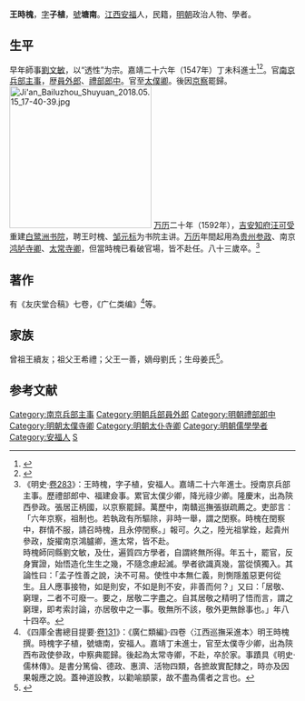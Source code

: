 {{明清人物信息框
| 姓名 = 王時槐
| 原名 =
| 圖片名稱= 
| 圖片大小 =
| 圖片說明 = 
| 最高職務 = 太僕寺卿
| 國家 = 大明 
| 爵位 =
| 籍貫 = 江西吉安府安福縣
| 族裔 = 
| 旗籍 = 
| 字號 = 字子植，號塘南
| 諡號 =
| 出生日期 = 嘉靖元年（1522年）
| 出生地點 = 
| 逝世日期 = 萬曆三十三年（1605年）
| 逝世地點 =
| 墓葬 =
| 配偶 = 
| 親屬 = 
| 出身 =
* 江西鄉試第二十名
* 嘉靖二十六年丁未科進士
| 經歷 =
| 著作 =  
}}
'''王時槐'''{{BD|1522年||1605年||W王}}，[[表字|字]]'''子植'''，[[號|號]]'''塘南'''。[[江西|江西]][[安福|安福]]人，民籍，[[明朝|明朝]]政治人物、學者。

== 生平 ==
早年師事[[劉文敏|劉文敏]]，以“透性”为宗。嘉靖二十六年（1547年）丁未科進士<ref>{{Cite book|title=《皇明贡举考》卷五|author=[[张朝瑞|张朝瑞]]|publisher=《续修四库全书》史部第828册|year=|isbn=|location=|pages=}}</ref><ref>{{Cite book|title=贡举志五种 上|author=鲁小俊，江俊伟著|publisher=武汉大学出版社|year=2009|isbn=978-7-307-07043-1|location=武汉|pages=}}</ref>。官[[南京|南京]][[兵部|兵部]][[主事|主事]]，歴[[員外郎|員外郎]]、[[禮部|禮部]][[郎中|郎中]]。官至[[太僕卿|太僕卿]]。後因[[京察|京察]]罷歸。
[[File:Ji'an_Bailuzhou_Shuyuan_2018.05.15_17-40-39.jpg|250px]]
[[万历|万历]]二十年（1592年），[[吉安|吉安]][[知府|知府]][[汪可受|汪可受]]重建[[白鹭洲|白鹭洲]][[书院|书院]]，聘王时槐、[[邹元标|邹元标]]为书院主讲。[[万历|万历]]年間起用為[[贵州|贵州]][[参政|参政]]、南京[[鸿胪寺卿|鸿胪寺卿]]、[[太常寺卿|太常寺卿]]，但當時槐已看破官場，皆不赴任。八十三歲卒。<ref>《明史·[[s:明史/卷283|卷283]]》：王時槐，字子植，安福人。嘉靖二十六年進士。授南京兵部主事。歷禮部郎中、福建僉事。累官太僕少卿，降光祿少卿。隆慶末，出為陝西參政。張居正柄國，以京察罷歸。萬歷中，南贛巡撫張嶽疏薦之。吏部言：「六年京察，祖制也。若執政有所驅除，非時一舉，謂之閏察。時槐在閏察中，群情不服，請召時槐，且永停閏察。」報可。久之，陸光祖掌銓，起貴州參政，旋擢南京鴻臚卿，進太常，皆不赴。<br>時槐師同縣劉文敏，及仕，遍質四方學者，自謂終無所得。年五十，罷官，反身實證，始悟造化生生之幾，不隨念慮起滅。學者欲識真幾，當從慎獨入。其論性曰：「孟子性善之說，決不可易。使性中本無仁義，則惻隱羞惡更何從生。且人應事接物，如是則安，不如是則不安，非善而何？」又曰：「居敬、窮理，二者不可廢一。要之，居敬二字盡之。自其居敬之精明了悟而言，謂之窮理，即考索討論，亦居敬中之一事。敬無所不該，敬外更無餘事也。」年八十四卒。</ref>

== 著作 ==
有《友庆堂合稿》七卷，《广仁类编》<ref>《四庫全書總目提要·[[s:四庫全書總目提要/卷131|卷131]]》：《廣仁類編》·四卷〈江西巡撫采進本〉明王時槐撰。時槐字子植，號塘南，安福人。嘉靖丁未進士，官至太僕寺少卿，出為陝西布政使參政，中察典罷歸。後起為太常寺卿，不赴，卒於家。事蹟具《明史·儒林傳》。是書分篤倫、德政、惠濟、活物四類，各摭故實配隸之，時亦及因果報應之說。蓋神道設教，以勸喻顓蒙，故不盡為儒者之言也。</ref>等。

== 家族 ==
曾祖王續友；祖父王希禮；父王一善，嫡母劉氏；生母姜氏<ref>{{Cite book|title=天一阁藏明代科举录选刊 登科录 点校本|author=龚延明主编|publisher=宁波出版社|year=2016|isbn=978-7-5526-2320-8|location=宁波|pages=|quote=《天一閣藏明代科舉錄選刊.登科錄》之《嘉靖二十六年丁未科登科錄》}}</ref>。

==参考文献==
{{reflist}}

{{嘉靖二十六年丁未科殿試金榜}}

{{DEFAULTSORT:Wang王}}
[[Category:南京兵部主事|Category:南京兵部主事]]
[[Category:明朝兵部員外郎|Category:明朝兵部員外郎]]
[[Category:明朝禮部郎中|Category:明朝禮部郎中]]
[[Category:明朝太僕寺卿|Category:明朝太僕寺卿]]
[[Category:明朝太仆寺卿|Category:明朝太仆寺卿]]
[[Category:明朝儒學學者|Category:明朝儒學學者]]
[[Category:安福人|Category:安福人]]
[[Category:王姓|S]]